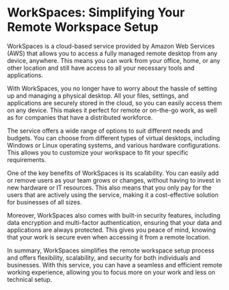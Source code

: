 

# WorkSpaces: Simplifying Your Remote Workspace Setup

WorkSpaces is a cloud-based service provided by Amazon Web Services (AWS) that allows you to access a fully managed remote desktop from any device, anywhere. This means you can work from your office, home, or any other location and still have access to all your necessary tools and applications.

With WorkSpaces, you no longer have to worry about the hassle of setting up and managing a physical desktop. All your files, settings, and applications are securely stored in the cloud, so you can easily access them on any device. This makes it perfect for remote or on-the-go work, as well as for companies that have a distributed workforce.

The service offers a wide range of options to suit different needs and budgets. You can choose from different types of virtual desktops, including Windows or Linux operating systems, and various hardware configurations. This allows you to customize your workspace to fit your specific requirements.

One of the key benefits of WorkSpaces is its scalability. You can easily add or remove users as your team grows or changes, without having to invest in new hardware or IT resources. This also means that you only pay for the users that are actively using the service, making it a cost-effective solution for businesses of all sizes.

Moreover, WorkSpaces also comes with built-in security features, including data encryption and multi-factor authentication, ensuring that your data and applications are always protected. This gives you peace of mind, knowing that your work is secure even when accessing it from a remote location.

In summary, WorkSpaces simplifies the remote workspace setup process and offers flexibility, scalability, and security for both individuals and businesses. With this service, you can have a seamless and efficient remote working experience, allowing you to focus more on your work and less on technical setup. 